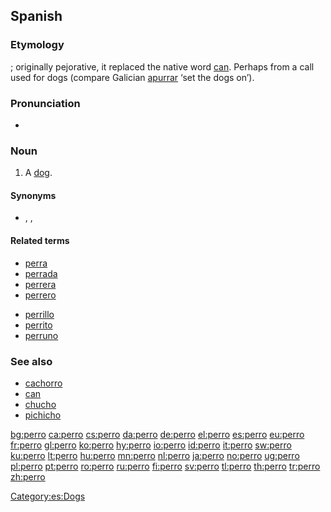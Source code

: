 {{also|pero|però}}
==Spanish==

===Etymology===
{{unk.}}; originally pejorative, it replaced the native word [[can]].  Perhaps from a call used for dogs (compare Galician [[apurrar]] ‘set the dogs on’).

===Pronunciation===
* {{IPA|/ˈpero/|lang=es}}

===Noun===
{{es-noun-mf|f=perra}}

# A [[dog]].

====Synonyms====
* {{l|es|cachorro}}, {{l|es|can}}, {{l|es|chucho}}

====Related terms====
{{rel-top}}
* [[perra]] {{f}}
* [[perrada]]
* [[perrera]] {{f}}
* [[perrero]]
{{rel-mid}}
* [[perrillo]]
* [[perrito]] {{m}}
* [[perruno]] {{pos_a}}
{{rel-bottom}}

===See also===
* [[cachorro]] {{m}}
* [[can]] {{m}}
* [[chucho]] {{m}}
* [[pichicho]] {{m}}

[[Category:es:Dogs]]

[[bg:perro]]
[[ca:perro]]
[[cs:perro]]
[[da:perro]]
[[de:perro]]
[[el:perro]]
[[es:perro]]
[[eu:perro]]
[[fr:perro]]
[[gl:perro]]
[[ko:perro]]
[[hy:perro]]
[[io:perro]]
[[id:perro]]
[[it:perro]]
[[sw:perro]]
[[ku:perro]]
[[lt:perro]]
[[hu:perro]]
[[mn:perro]]
[[nl:perro]]
[[ja:perro]]
[[no:perro]]
[[ug:perro]]
[[pl:perro]]
[[pt:perro]]
[[ro:perro]]
[[ru:perro]]
[[fi:perro]]
[[sv:perro]]
[[tl:perro]]
[[th:perro]]
[[tr:perro]]
[[zh:perro]]